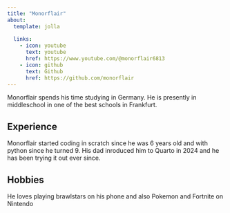 ```yaml
---
title: "Monorflair"
about:
  template: jolla
  
  links:
    - icon: youtube
      text: youtube
      href: https://www.youtube.com/@monorflair6813
    - icon: github
      text: Github
      href: https://github.com/monorflair
---
```


Monorflair spends his time studying in Germany. He is presently in middleschool in one of the best schools in Frankfurt.


## Experience

Monorflair started coding in scratch since he was 6 years old and with python since he turned 9. His dad inroduced him to Quarto in 2024 and he has been trying it out ever since.


## Hobbies
He loves playing brawlstars on his phone and also Pokemon and Fortnite on Nintendo
